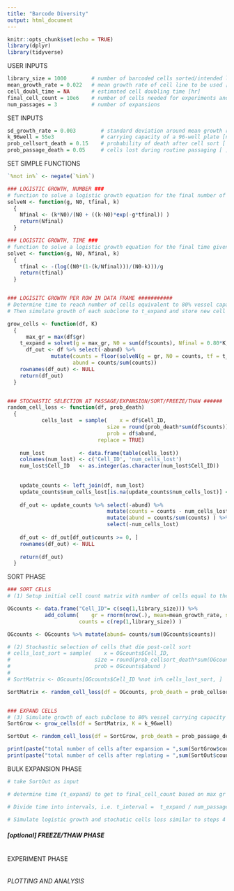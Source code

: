 ---
title: "Barcode Diversity"
output: html_document
---

```{r setup, include=FALSE}
knitr::opts_chunk$set(echo = TRUE)
library(dplyr)
library(tidyverse)
```

############ USER INPUTS ####################################
```{r}
library_size = 1000        # number of barcoded cells sorted/intended library size [number of cells]
mean_growth_rate = 0.022   # mean growth rate of cell line to be used [1/hr]
cell_doubl_time = NA       # estimated cell doubling time [hr]
final_cell_count = 10e6    # number of cells needed for experiments and freezebacks
num_passages = 3           # number of expansions

```


############ SET INPUTS ####################################
```{r}
sd_growth_rate = 0.003        # standard deviation around mean growth rate [1/hr]
k_96well = 55e3               # carrying capacity of a 96-well plate [number of cells]
prob_cellsort_death = 0.15    # probability of death after cell sort [ ]
prob_passage_death = 0.05     # cells lost during routine passaging [ ]
```


######## SET SIMPLE FUNCTIONS ##############################
```{r}
`%not in%` <- negate(`%in%`)

### LOGISTIC GROWTH, NUMBER ###
# function to solve a logistic growth equation for the final number of cells given growth rate, starting number of cells, carrying capacity and the final time point
solveN <- function(g, N0, tfinal, k)
  {
    Nfinal <- (k*N0)/(N0 + ((k-N0)*exp(-g*tfinal)) )
    return(Nfinal)
  }

### LOGISTIC GROWTH, TIME ###
# function to solve a logistic growth equation for the final time given growth rate, starting number of cells, carrying capacity, and the final number of cells
solvet <- function(g, N0, Nfinal, k)
  {
    tfinal <- -(log((N0*(1-(k/Nfinal)))/(N0-k)))/g  
    return(tfinal)
  }


### LOGISITC GROWTH PER ROW IN DATA FRAME ###########
# Determine time to reach number of cells equivalent to 80% vessel capacity from known starting number of cells (t_expand)
# Then simulate growth of each subclone to t_expand and store new cell counts and abundance in data frame, return new data frame

grow_cells <- function(df, K)
  {
      max_gr = max(df$gr)                                                           # calculate max growth rate of selected cells
    t_expand = solvet(g = max_gr, N0 = sum(df$counts), Nfinal = 0.80*K, k = K)      # solve logistic growth equation for expansion time  
      df_out <- df %>% select(-abund) %>%  
              mutate(counts = floor(solveN(g = gr, N0 = counts, tf = t_expand, k = K)),   # solve logistic growth for N at expansion time for each Cell_ID        
                     abund = counts/sum(counts))                                          # determine abundance of each Cell_ID in population
    rownames(df_out) <- NULL
    return(df_out)
  }


### STOCHASTIC SELECTION AT PASSAGE/EXPANSION/SORT/FREEZE/THAW ######
random_cell_loss <- function(df, prob_death)
  {
           cells_lost  = sample(    x = df$Cell_ID,                                  # choose from set of Cell_IDs in data frame
                                size = round(prob_death*sum(df$counts)),             # select number of cells equal to current number of cells multiplied by probability of death post cell sort (prob_cellsort_death)
                                prob = df$abund,                                     # weight probability of Cell_ID selection by abundance
                             replace = TRUE)                                         
  
    num_lost           <- data.frame(table(cells_lost))                              # count occurrences of each cell id in cells_lost_expand
    colnames(num_lost) <- c('Cell_ID', 'num_cells_lost')                             # rename columns
    num_lost$Cell_ID   <- as.integer(as.character(num_lost$Cell_ID))                 # change data type of cell_id column to integer
      
    
    update_counts <- left_join(df, num_lost)                                         # join with original data frame with current cell counts
    update_counts$num_cells_lost[is.na(update_counts$num_cells_lost)] <- 0
    
    df_out <- update_counts %>% select(-abund) %>%                                   # remove old abundance data
                                mutate(counts = counts - num_cells_lost) %>%         # calculate new counts by subtracting num_cells_lost occurrences from previous count
                                mutate(abund = counts/sum(counts) ) %>%              # calculate new abundance data
                                select(-num_cells_lost)                              # remove unnecessary columns
    
    df_out <- df_out[df_out$counts >= 0, ]                                           # remove rows with 0 or less counts
    rownames(df_out) <- NULL
    
    return(df_out)
  }

```



############ SORT PHASE ####################################
```{r}
### SORT CELLS
# (1) Setup initial cell count matrix with number of cells equal to the number of cells sorted

OGcounts <- data.frame("Cell_ID"= c(seq(1,library_size))) %>%                             # create matrix with cells equal to sorted library size
            add_column(    gr = rnorm(nrow(.), mean=mean_growth_rate, sd=sd_growth_rate), # sample growth rates from normal distribution
                       counts = c(rep(1,library_size)) )                                  # set initial count of each subclone to 1

OGcounts <- OGcounts %>% mutate(abund= counts/sum(OGcounts$counts))                       # add new column for subclonal abundance

# (2) Stochastic selection of cells that die post-cell sort
# cells_lost_sort = sample(    x = OGcounts$Cell_ID,                                        # choose from set of Cell_IDs in data frame
#                           size = round(prob_cellsort_death*sum(OGcounts$counts)),         # select number of cells equal to current number of cells multiplied by probability of death post cell sort (prob_cellsort_death)
#                           prob = OGcounts$abund )                                         # weight probability of Cell_ID selection by abundance
# 
# SortMatrix <- OGcounts[OGcounts$Cell_ID %not in% cells_lost_sort, ]                       # store selected cells in new data frame

SortMatrix <- random_cell_loss(df = OGcounts, prob_death = prob_cellsort_death)


### EXPAND CELLS
# (3) Simulate growth of each subclone to 80% vessel carrying capacity and store new cell counts and abundance in data frame
SortGrow <- grow_cells(df = SortMatrix, K = k_96well)

SortOut <- random_cell_loss(df = SortGrow, prob_death = prob_passage_death)

print(paste("total number of cells after expansion = ",sum(SortGrow$counts)))
print(paste("total number of cells after replating = ",sum(SortOut$counts)))
```

######### BULK EXPANSION PHASE #############################
```{r}
# take SortOut as input

# determine time (t_expand) to get to final_cell_count based on max gr in data frame

# Divide time into intervals, i.e. t_interval =  t_expand / num_passages-1

# Simulate logistic growth and stochatic cells loss similar to steps 4 and 5 above for each time step

```



##### [optional] FREEZE/THAW PHASE #########################
```{r}

```


######### EXPERIMENT PHASE #################################
```{r}

```

###### PLOTTING AND ANALYSIS #################################
```{r}

```


